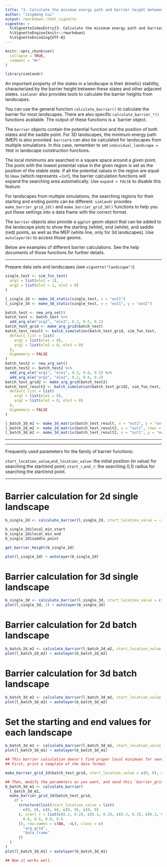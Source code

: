 ```yaml
---
title: "3. Calculate the minimum energy path and barrier height between stable states"
author: "Jingmeng Cui"
output: rmarkdown::html_vignette
vignette: >
  %\VignetteIndexEntry{3. Calculate the minimum energy path and barrier height between stable states}
  %\VignetteEngine{knitr::rmarkdown}
  %\VignetteEncoding{UTF-8}
---
```


```r
knitr::opts_chunk$set(
  collapse = TRUE,
  comment = "#>"
)
```

```r
library(simlandr)
```

An important property of the states in a landscape is their (kinetic) stability, characterized by the barrier height between these states and other adjacent states. `simlandr` also provides tools to calculate the barrier heights from landscapes.

You can use the general function `calculate_barrier()` to calculate the barrier for most landscapes. There are also specific `calculate_barrier_*()` functions available. The output of these functions is a `barrier object.

The `barrier` objects contain the potential function and the position of both states and the saddle point. For 3D landscapes, the minimum energy path (MEP) is also provided. `barrier`s can also be calculated for landscapes from multiple simulations. In this case, remember to set `individual_landscape = TRUE` in landscape construction functions.

The local minimums are searched in a square space around a given point. The point with the lowest potential value in the given region is set as the position of the stable state. If all the potential values in the region are equal to `Umax` (which represents ~`Inf`), the barrier calculation functions will expand the searching area automatically. Use `expand = FALSE` to disable this feature.

For landscapes from multiple simulations, the searching regions for their starting and ending points can be different. `simlandr` provides `make_barrier_grid_2d()` and `make_barrier_grid_3d()` functions to help you put these settings into a data frame with the correct format.

The `barrier` objects also provide a `ggplot` geom object that can be added to the landscape plots to show the starting (white), end (white), and saddle (red) points, as well as the MEP (white line, only for 3d landscapes). Use `autolayer(b)` to access those geoms.

Below are examples of different barrier calculations. See the help documents of those functions for further details.

------

Prepare data sets and landscapes (see `vignette("landscape")`)
```r
single_test <- sim_fun_test(
  arg1 = list(ele1 = 1),
  arg2 = list(ele2 = 1, ele3 = 0)
)

l_single_2d <- make_2d_static(single_test, x = "out1")
l_single_3d <- make_3d_static(single_test, x = "out1", y = "out2")

batch_test <- new_arg_set()
batch_test <- batch_test %>%
  add_arg_ele("arg2", "ele3", 0.2, 0.5, 0.1)
batch_test_grid <- make_arg_grid(batch_test)
batch_test_result <- batch_simulation(batch_test_grid, sim_fun_test,
  default_list = list(
    arg1 = list(ele1 = 0),
    arg2 = list(ele2 = 0, ele3 = 0)
  ),
  bigmemory = FALSE
)
batch_test2 <- new_arg_set()
batch_test2 <- batch_test2 %>%
  add_arg_ele("arg1", "ele1", 0.2, 0.6, 0.2) %>%
  add_arg_ele("arg2", "ele2", 0.2, 0.6, 0.2)
batch_test_grid2 <- make_arg_grid(batch_test2)
batch_test_result2 <- batch_simulation(batch_test_grid2, sim_fun_test,
  default_list = list(
    arg1 = list(ele1 = 0),
    arg2 = list(ele2 = 0, ele3 = 0)
  ),
  bigmemory = FALSE
)

l_batch_3d_m1 <- make_3d_matrix(batch_test_result, x = "out1", y = "out2", cols = "ele3")
l_batch_2d_m2 <- make_2d_matrix(batch_test_result2, x = "out1", rows = "ele1", cols = "ele2", individual_landscape = TRUE)
l_batch_3d_m2 <- make_3d_matrix(batch_test_result2, x = "out1", y = "out2", rows = "ele1", cols = "ele2", Umax = 10, individual_landscape = TRUE)
```

------

------

Frequently used parameters for the family of barrier functions:

`start_location_value`,`end_location_value`: the initial position (in value) for searching the start/end point;
`start_r`,`end_r`: the searching (L1) radius for searching the start/end point.

------


# Barrier calculation for 2d single landscape
```r
b_single_2d <- calculate_barrier(l_single_2d, start_location_value = -2, end_location_value = 2, start_r = 1, end_r = 1)

b_single_2d$local_min_start
b_single_2d$local_min_end
b_single_2d$saddle_point

get_barrier_height(b_single_2d)

plot(l_single_2d) + autolayer(b_single_2d)
```


# Barrier calculation for 3d single landscape
```r
b_single_3d <- calculate_barrier(l_single_3d, start_location_value = c(-2.5, -2), end_location_value = c(2.5, 0), start_r = 0.3, end_r = 0.3)
plot(l_single_3d, 2) + autolayer(b_single_3d)
```

# Barrier calculation for 2d batch landscape
```r
b_batch_2d_m2 <- calculate_barrier(l_batch_2d_m2, start_location_value = -1, end_location_value = 1, start_r = 0.99, end_r = 0.99)
plot(l_batch_2d_m2) + autolayer(b_batch_2d_m2)
```

# Barrier calculation for 3d batch landscape
```r
b_batch_3d_m2 <- calculate_barrier(l_batch_3d_m2, start_location_value = c(-1, -1), end_location_value = c(1, 1), start_r = 0.9, end_r = 0.9)
plot(l_batch_3d_m2) + autolayer(b_batch_3d_m2)
```

# Set the starting and end values for each landscape

```r
b_batch_3d_m1 <- calculate_barrier(l_batch_3d_m1, start_location_value = c(0, 0), end_location_value = c(2, 1), start_r = 0.3, end_r = 0.6)
plot(l_batch_3d_m1) + autolayer(b_batch_3d_m1)

## This barrier calculation doesn't find proper local minimums for several landscapes. Specify the searching parameters per landscape manually.
## First, print a template of the data format.

make_barrier_grid_3d(batch_test_grid, start_location_value = c(0, 0), end_location_value = c(2, 1), start_r = 0.3, end_r = 0.6, print_template = TRUE)

## Then, modify the parameters as you want, and send this `barrier_grid` to the barrier calculation function.
b_batch_3d_m1 <- calculate_barrier(
  l_batch_3d_m1,
  make_barrier_grid_3d(batch_test_grid,
    df =
      structure(list(start_location_value = list(
        c(0, 0), c(0, 0), c(0, 0), c(0, 0)
      ), start_r = list(c(0.2, 0.2), c(0.3, 0.3), c(0.3, 0.3), c(0.3, 0.3)), end_location_value = list(c(1, 0.5), c(1.8, 0.8), c(2, 1), c(2, 1)), end_r = c(
        0.6, 0.6, 0.6, 0.6
      )), row.names = c(NA, -4L), class = c(
        "arg_grid",
        "data.frame"
      ))
  )
)
plot(l_batch_3d_m1) + autolayer(b_batch_3d_m1)

## Now it works well.
```
